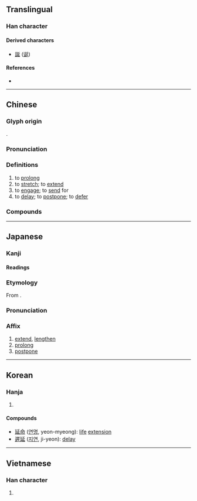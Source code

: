 {{character info/new}}
==Translingual==

===Han character===
{{Han char|rn=54|rad=廴|as=04|sn=6|snj=8|four=12401|canj=NKHYM,NKHYV|ids=⿺廴⿳丿⺊𠃊(GK),⿺廴⿱丿止(HTJ),⿺廴⿳一⺊𠃊(V),⿺廴⿱⿰丅一𠃊(V)}}

====Derived characters====
* [[誕]] ([[诞]])

====References====
* {{Han ref|kx=0352.300|dkj=09569|dj=0666.180|hdz=10404.010|uh=5EF6|ud=24310|bh=A9B5|bd=43445}}

----

==Chinese==
{{zh-forms}}

===Glyph origin===
{{Han etym}}
{{Han compound|丿|㢟|c1=p|c2=s|ls=psc}}.

===Pronunciation===
{{zh-pron
|m=yán
|c=jin4
|h=pfs=yèn
|md=iòng
|mn=qz,tw,xm,zz:chhiân/qz,tw,xm,zz:iân
|mn_note=chhiân - vernacular; iân - literary
|mn-t=iang6/iêng6
|mn-t_tone=iang6 - Shantou; iêng6 - Chaozhou
|w=3hhi
|mc=y
|oc=y
|cat=v
}}

===Definitions===
{{zh-hanzi}}

# to [[prolong]]
# to [[stretch]]; to [[extend]]
# to [[engage]]; to [[send]] for
# to [[delay]]; to [[postpone]]; to [[defer]]

===Compounds===
{{zh-der|延平郡王|俄延|延展性|延首|延釐|延敵|延陵|延款|居延海|延頸待刃|延擱|延袤|延聘|展延|延接|慢俄延|延壽|延請|延蔓|延齡客|延髓|延頸舉踵|延頸企踵|延頸|延陵掛劍|延閣|延長記號|延長線|延遲|延退|延賓|延譽|延誤|延腦|延續|延緩|延線|延納|延眺|延滯|延期|延挨|延性|延後|延年益壽|延年|延師|延屬|延宕|延壽添嗣|延地裡|延命菊|延佇|延伸|延企|半霎俄延|周延|延醫|宛延|延邊|太延|延長賽|不周延|延攬|外延|卻病延年|延燒|延會|夷延|延長|松鶴延年|曼延|祝壽延年|益壽延年|挨延|推延|稽延|拖延|薛延陀|結交延譽|耽延|綿延不絕|苟延殘喘|遲延|罵毛延壽|連延|美意延年|蔓延|順延|綿延|遷延|綿延起伏|苟延殘息|延字心|宅延|延平|延津}}

----

==Japanese==

===Kanji===
{{ja-kanji|grade=6|rs=廴04}}

====Readings====
{{ja-readings
|goon=えん<えん<𛀁ん
|kanon=えん<えん<𛀁ん
|kun=の-びる, の-ばす, の-べる
|nanori=のぶ
}}

===Etymology===
{{ja-kanjitab|えん|yomi=on}}
From {{der|ja|ltc|sort=えん|-}} {{ltc-l|延|id=1+3}}.

===Pronunciation===
{{ja-pron|えん|y=on}}

===Affix===
{{ja-pos|affix|えん}}

# [[extend]], [[lengthen]]
# [[prolong]]
# [[postpone]]

----

==Korean==

===Hanja===
{{ko-hanja/new|늘이다|늘일|연}}

# {{rfdef|ko|sort=廴04}}

====Compounds====
* [[延命]] ([[연명]], yeon-myeong): [[life]] [[extension]]
* [[遲延]] ([[지연]], ji-yeon): [[delay]]

----

==Vietnamese==

===Han character===
{{vi-hantu|[[dang]], [[dan]], [[diên]]|rs=廴04}}

# {{rfdef|vi|sort=廴04}}